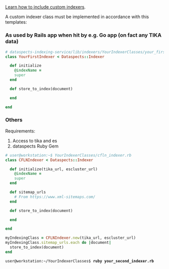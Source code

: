 {{SystemComponent
|HasEntityTitle=Custom indexer classes for dataspects-indexing-service
}}
== {{Property|CanBeDeveloped|Yes}}==

[[C1641249569|Learn how to include custom indexers]].

A custom indexer class must be implemented in accordance with this templates:

=== As used by Rails app when hit by e.g. Go app (on fact any TIKA data) ===

<syntaxhighlight lang="Ruby">
# dataspects-indexing-service/lib/indexers/YourIndexerClasses/your_first_indexer.rb
class YourFirstIndexer < Dataspects::Indexer

  def initialize
    @indexName =
    super
  end

  def store_to_index(document)

  end

end
</syntaxhighlight>

=== Others ===

Requirements:
# Access to tika and es
# dataspects Ruby Gem

<syntaxhighlight lang="Ruby">
# user@workstation:~$ YourIndexerClasses/cfln_indexer.rb
class CFLNIndexer < Dataspects::Indexer

  def initialize(tika_url, escluster_url)
    @indexName =
    super
  end

  def sitemap_urls
    # From https://www.xml-sitemaps.com/
  end

  def store_to_index(document)

  end

end

myIndexingClass = CFLNIndexer.new(tika_url, escluster_url)
myIndexingClass.sitemap_urls.each do |document|
  store_to_index(document)
end

</syntaxhighlight>

 user@workstation:~/YourIndexerClasses$ '''ruby your_second_indexer.rb'''

{{Context
|HasContext=C190110142823
}}
